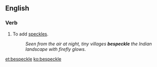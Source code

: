 ==English==

===Verb===
{{en-verb|bespeckl}}

# To add [[speckle]]s.
#:''Seen from the air at night, tiny villages '''bespeckle''' the Indian landscape with firefly glows''.

[[et:bespeckle]]
[[ko:bespeckle]]